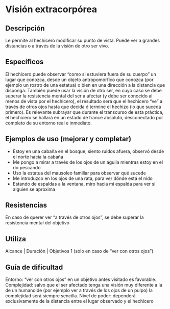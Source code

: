 # Visión extracorpórea

## Descripción

Le permite al hechicero modificar su punto de vista. Puede ver a grandes distancias o a través de la visión de otro ser vivo.

## Específicos

El hechicero puede observar “como si estuviera fuera de su cuerpo” un lugar que conozca, desde un objeto antropomórfico que conozca (por ejemplo un rostro de una estatua) o bien en una dirección a la distancia que disponga. También puede usar la visión de otro ser, en cuyo caso se debe superar la resistencia mental del ser a afectar (y debe ser conocido al menos de vista por el hechicero), el resultado será que el hechicero “ve” a través de otros ojos hasta que decida ó termine el hechizo (lo que suceda primero). Es relevante subrayar que durante el transcurso de esta práctica, el hechicero se hallará en un estado de trance absoluto, desconectado por completo de su entorno real e inmediato.

## Ejemplos de uso (mejorar y completar)

- Estoy en una cabaña en el bosque, siento ruidos afuera, observó desde el norte hacia la cabaña
- Me pongo a mirar a través de los ojos de un águila mientras estoy en el río pescando
- Uso la estatua del mausoleo familiar para observar qué sucede
- Me introduzco en los ojos de una rata, para ver dónde está el nido
- Estando de espaldas a la ventana, miro hacia mi espalda para ver si alguien se aproxima

## Resistencias

En caso de querer ver “a través de otros ojos”, se debe superar la resistencia mental del objetivo

## Utiliza

Alcance | Duración | Objetivos 1 (solo en caso de “ver con otros ojos”)

## Guía de dificultad

Entorno: “ver con otros ojos” en un objetivo antes visitado es favorable. Complejidad: salvo que el ser afectado tenga una visión muy diferente a la de un humanoide (por ejemplo ver a través de los ojos de un pulpo) la complejidad será siempre sencilla. Nivel de poder: dependerá exclusivamente de la distancia entre el lugar observado y el hechicero
